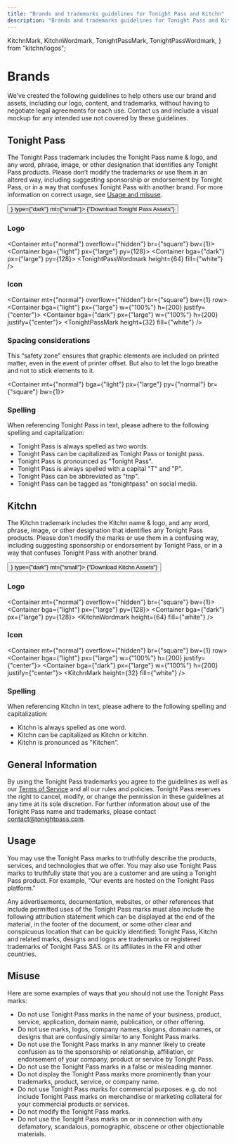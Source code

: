 ```yaml
---
title: "Brands and trademarks guidelines for Tonight Pass and Kitchn"
description: "Brands and trademarks guidelines for Tonight Pass and Kitchn."
---
```


  KitchnMark,
  KitchnWordmark,
  TonightPassMark,
  TonightPassWordmark,
} from "kitchn/logos";

# Brands

We’ve created the following guidelines to help others use our brand and assets, including our logo, content, and trademarks, without having to negotiate legal agreements for each use.
Contact us and include a visual mockup for any intended use not covered by these guidelines.

## Tonight Pass

The Tonight Pass trademark includes the Tonight Pass name & logo, and any word, phrase, image, or other designation that identifies any Tonight Pass products. 
Please don’t modify the trademarks or use them in an altered way, including suggesting sponsorship or endorsement by Tonight Pass, or in a way that confuses Tonight Pass with another brand. 
For more information on correct usage, see [Usage and misuse](#usage).

<Link href={"https://drive.google.com/drive/folders/1tjvRtJpVAmHCYm1Afd__ckV2QgXzg6hg?usp=sharing"}>
  <Button prefix={<Icon icon={RiDownload2Line} />} type={"dark"} mt={"small"}>
    {"Download Tonight Pass Assets"}
  </Button>
</Link>

### Logo

<Container mt={"normal"} overflow={"hidden"} br={"square"} bw={1}>
  <Container bga={"light"} px={"large"} py={128}>
    <TonightPassWordmark height={64} />
  </Container>
  <Container bga={"dark"} px={"large"} py={128}>
    <TonightPassWordmark height={64} fill={"white"} />
  </Container>
</Container>

### Icon

<Container mt={"normal"} overflow={"hidden"} br={"square"} bw={1} row>
  <Container bga={"light"} px={"large"} w={"100%"} h={200} justify={"center"}>
    <TonightPassMark height={32} />
  </Container>
  <Container bga={"dark"} px={"large"} w={"100%"} h={200} justify={"center"}>
    <TonightPassMark height={32} fill={"white"} />
  </Container>
</Container>

### Spacing considerations

This “safety zone” ensures that graphic elements are included on printed matter, even in the event of printer offset. But also to let the logo breathe and not to stick elements to it.

<Container mt={"normal"} bga={"light"} px={"large"} py={"normal"} br={"square"} bw={1}>
  <SpacingConsiderations height={256} />
</Container>

### Spelling

When referencing Tonight Pass in text, please adhere to the following spelling and capitalization:

- Tonight Pass is always spelled as two words.
- Tonight Pass can be capitalized as Tonight Pass or tonight pass.
- Tonight Pass is pronounced as "Tonight Pass".
- Tonight Pass is always spelled with a capital "T" and "P".
- Tonight Pass can be abbreviated as "tnp".
- Tonight Pass can be tagged as "tonightpass" on social media.

## Kitchn

The Kitchn trademark includes the Kitchn name & logo, and any word, phrase, image, or other designation that identifies any Tonight Pass products.
Please don’t modify the marks or use them in a confusing way, including suggesting sponsorship or endorsement by Tonight Pass, or in a way that confuses Tonight Pass with another brand.

<Link href={"https://drive.google.com/drive/folders/1mSf9QadEvUbP1-7a9VI4Usgj-jIi7y3P?usp=sharing"}>
  <Button prefix={<Icon icon={RiDownload2Line} />} type={"dark"} mt={"small"}>
    {"Download Kitchn Assets"}
  </Button>
</Link>

### Logo

<Container mt={"normal"} overflow={"hidden"} br={"square"} bw={1}>
  <Container bga={"light"} px={"large"} py={128}>
    <KitchnWordmark height={64} />
  </Container>
  <Container bga={"dark"} px={"large"} py={128}>
    <KitchnWordmark height={64} fill={"white"} />
  </Container>
</Container>

### Icon

<Container mt={"normal"} overflow={"hidden"} br={"square"} bw={1} row>
  <Container bga={"light"} px={"large"} w={"100%"} h={200} justify={"center"}>
    <KitchnMark height={32} />
  </Container>
  <Container bga={"dark"} px={"large"} w={"100%"} h={200} justify={"center"}>
    <KitchnMark height={32} fill={"white"} />
  </Container>
</Container>

### Spelling

When referencing Kitchn in text, please adhere to the following spelling and capitalization:

- Kitchn is always spelled as one word.
- Kitchn can be capitalized as Kitchn or kitchn.
- Kitchn is pronounced as "Kitchen".

## General Information

By using the Tonight Pass trademarks you agree to the guidelines as well as our [Terms of Service](https://tonightpass.com/terms) and all our rules and policies. Tonight Pass reserves the right to cancel, modify, or change the permission in these guidelines at any time at its sole discretion. For further information about use of the Tonight Pass name and trademarks, please contact contact@tonightpass.com.

## Usage

You may use the Tonight Pass marks to truthfully describe the products, services, and technologies that we offer. You may also use Tonight Pass marks to truthfully state that you are a customer and are using a Tonight Pass product. For example, "Our events are hosted on the Tonight Pass platform."

Any advertisements, documentation, websites, or other references that include permitted uses of the Tonight Pass marks must also include the following attribution statement which can be displayed at the end of the material, in the footer of the document, or some other clear and conspicuous location that can be quickly identified: Tonight Pass, Kitchn and related marks, designs and logos are trademarks or registered trademarks of Tonight Pass SAS. or its affiliates in the FR and other countries.

## Misuse

Here are some examples of ways that you should not use the Tonight Pass marks:

- Do not use Tonight Pass marks in the name of your business, product, service, application, domain name, publication, or other offering.
- Do not use marks, logos, company names, slogans, domain names, or designs that are confusingly similar to any Tonight Pass marks.
- Do not use the Tonight Pass marks in any manner likely to create confusion as to the sponsorship or relationship, affiliation, or endorsement of your company, product or service by Tonight Pass.
- Do not use the Tonight Pass marks in a false or misleading manner.
- Do not display the Tonight Pass marks more prominently than your trademarks, product, service, or company name.
- Do not use Tonight Pass marks for commercial purposes. e.g. do not include Tonight Pass marks on merchandise or marketing collateral for your commercial products or services.
- Do not modify the Tonight Pass marks.
- Do not use the Tonight Pass marks on or in connection with any defamatory, scandalous, pornographic, obscene or other objectionable materials.

